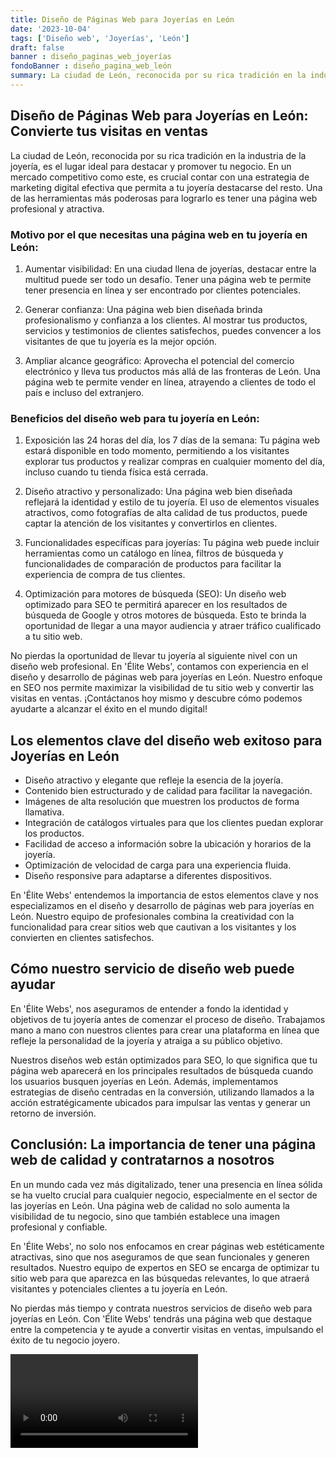 ```yaml
---
title: Diseño de Páginas Web para Joyerías en León
date: '2023-10-04'
tags: ['Diseño web', 'Joyerías', 'León']
draft: false
banner : diseño_paginas_web_joyerías
fondoBanner : diseño_pagina_web_león
summary: La ciudad de León, reconocida por su rica tradición en la industria de la joyería, es el lugar ideal para destacar y promover tu negocio. En un mercado competitivo como este, es crucial contar con una estrategia de marketing digital efectiva que permita a tu joyería destacarse del resto. Una de las herramientas más poderosas para lograrlo es tener una página web profesional y atractiva.
---
```


## Diseño de Páginas Web para Joyerías en León: Convierte tus visitas en ventas

La ciudad de León, reconocida por su rica tradición en la industria de la joyería, es el lugar ideal para destacar y promover tu negocio. En un mercado competitivo como este, es crucial contar con una estrategia de marketing digital efectiva que permita a tu joyería destacarse del resto. Una de las herramientas más poderosas para lograrlo es tener una página web profesional y atractiva.

### Motivo por el que necesitas una página web en tu joyería en León:

1. Aumentar visibilidad: En una ciudad llena de joyerías, destacar entre la multitud puede ser todo un desafío. Tener una página web te permite tener presencia en línea y ser encontrado por clientes potenciales.

2. Generar confianza: Una página web bien diseñada brinda profesionalismo y confianza a los clientes. Al mostrar tus productos, servicios y testimonios de clientes satisfechos, puedes convencer a los visitantes de que tu joyería es la mejor opción.

3. Ampliar alcance geográfico: Aprovecha el potencial del comercio electrónico y lleva tus productos más allá de las fronteras de León. Una página web te permite vender en línea, atrayendo a clientes de todo el país e incluso del extranjero.

### Beneficios del diseño web para tu joyería en León:

1. Exposición las 24 horas del día, los 7 días de la semana: Tu página web estará disponible en todo momento, permitiendo a los visitantes explorar tus productos y realizar compras en cualquier momento del día, incluso cuando tu tienda física está cerrada.

2. Diseño atractivo y personalizado: Una página web bien diseñada reflejará la identidad y estilo de tu joyería. El uso de elementos visuales atractivos, como fotografías de alta calidad de tus productos, puede captar la atención de los visitantes y convertirlos en clientes.

3. Funcionalidades específicas para joyerías: Tu página web puede incluir herramientas como un catálogo en línea, filtros de búsqueda y funcionalidades de comparación de productos para facilitar la experiencia de compra de tus clientes.

4. Optimización para motores de búsqueda (SEO): Un diseño web optimizado para SEO te permitirá aparecer en los resultados de búsqueda de Google y otros motores de búsqueda. Esto te brinda la oportunidad de llegar a una mayor audiencia y atraer tráfico cualificado a tu sitio web.

No pierdas la oportunidad de llevar tu joyería al siguiente nivel con un diseño web profesional. En 'Élite Webs', contamos con experiencia en el diseño y desarrollo de páginas web para joyerías en León. Nuestro enfoque en SEO nos permite maximizar la visibilidad de tu sitio web y convertir las visitas en ventas. ¡Contáctanos hoy mismo y descubre cómo podemos ayudarte a alcanzar el éxito en el mundo digital!

<GifSeo />

<Cta />

## Los elementos clave del diseño web exitoso para Joyerías en León

- Diseño atractivo y elegante que refleje la esencia de la joyería.
- Contenido bien estructurado y de calidad para facilitar la navegación.
- Imágenes de alta resolución que muestren los productos de forma llamativa.
- Integración de catálogos virtuales para que los clientes puedan explorar los productos.
- Facilidad de acceso a información sobre la ubicación y horarios de la joyería.
- Optimización de velocidad de carga para una experiencia fluida.
- Diseño responsive para adaptarse a diferentes dispositivos.

En 'Élite Webs' entendemos la importancia de estos elementos clave y nos especializamos en el diseño y desarrollo de páginas web para joyerías en León. Nuestro equipo de profesionales combina la creatividad con la funcionalidad para crear sitios web que cautivan a los visitantes y los convierten en clientes satisfechos.

## Cómo nuestro servicio de diseño web puede ayudar

En 'Élite Webs', nos aseguramos de entender a fondo la identidad y objetivos de tu joyería antes de comenzar el proceso de diseño. Trabajamos mano a mano con nuestros clientes para crear una plataforma en línea que refleje la personalidad de la joyería y atraiga a su público objetivo.

Nuestros diseños web están optimizados para SEO, lo que significa que tu página web aparecerá en los principales resultados de búsqueda cuando los usuarios busquen joyerías en León. Además, implementamos estrategias de diseño centradas en la conversión, utilizando llamados a la acción estratégicamente ubicados para impulsar las ventas y generar un retorno de inversión.

## Conclusión: La importancia de tener una página web de calidad y contratarnos a nosotros

En un mundo cada vez más digitalizado, tener una presencia en línea sólida se ha vuelto crucial para cualquier negocio, especialmente en el sector de las joyerías en León. Una página web de calidad no solo aumenta la visibilidad de tu negocio, sino que también establece una imagen profesional y confiable.

En 'Élite Webs', no solo nos enfocamos en crear páginas web estéticamente atractivas, sino que nos aseguramos de que sean funcionales y generen resultados. Nuestro equipo de expertos en SEO se encarga de optimizar tu sitio web para que aparezca en las búsquedas relevantes, lo que atraerá visitantes y potenciales clientes a tu joyería en León.

No pierdas más tiempo y contrata nuestros servicios de diseño web para joyerías en León. Con 'Élite Webs' tendrás una página web que destaque entre la competencia y te ayude a convertir visitas en ventas, impulsando el éxito de tu negocio joyero.

<Video />

<CtaBot job='Joyerías' city='León'/>

<Gmaps query='León+españa+maps' />